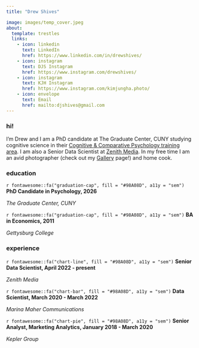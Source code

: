 ```yaml
---
title: "Drew Shives"

image: images/temp_cover.jpeg
about:
  template: trestles
  links:
    - icon: linkedin
      text: LinkedIn
      href: https://www.linkedin.com/in/drewshives/
    - icon: instagram
      text: DJS Instagram
      href: https://www.instagram.com/drewshives/
    - icon: instagram
      text: KJH Instagram
      href: https://www.instagram.com/kimjungha.photo/
    - icon: envelope
      text: Email
      href: mailto:djshives@gmail.com
---
```


### hi!

<p class="topbr">

I'm Drew and I am a PhD candidate at The Graduate Center, CUNY studying cognitive science in their [Cognitive & Comparative Psychology training area](https://ccp-cuny.github.io/index.html). I am also a Senior Data Scientist at [Zenith Media](https://www.zenithmedia.com/). In my free time I am an avid photographer (check out my [Gallery](https://djshives.github.io/gallery.html) page!) and home cook.

</p>

### education

::: topbr
<p class="custom-subtitle">

`r fontawesome::fa("graduation-cap", fill = "#98A08D", a11y = "sem")` **PhD Candidate in Psychology, 2026**

</p>

<p class="custom-subtitle2" style="font-size:15px">

*The Graduate Center, CUNY*

</p>

<p class="custom-subtitle">

`r fontawesome::fa("graduation-cap", fill = "#98A08D", a11y = "sem")` **BA in Economics, 2011**

</p>

<p class="custom-subtitle2" style="font-size:15px">

*Gettysburg College*

</p>
:::

### experience

::: topbr
<p class="custom-subtitle">

`r fontawesome::fa("chart-line", fill = "#98A08D", a11y = "sem")` **Senior Data Scientist, April 2022 - present**

</p>

<p class="custom-subtitle2" style="font-size:15px">

*Zenith Media*

</p>

<p class="custom-subtitle">

`r fontawesome::fa("chart-bar", fill = "#98A08D", a11y = "sem")` **Data Scientist, March 2020 - March 2022**

</p>

<p class="custom-subtitle2" style="font-size:15px">

*Marina Maher Communications*

</p>

<p class="custom-subtitle">

`r fontawesome::fa("chart-pie", fill = "#98A08D", a11y = "sem")` **Senior Analyst, Marketing Analytics, January 2018 - March 2020**

</p>

<p class="custom-subtitle2" style="font-size:15px">

*Kepler Group*

</p>
:::
